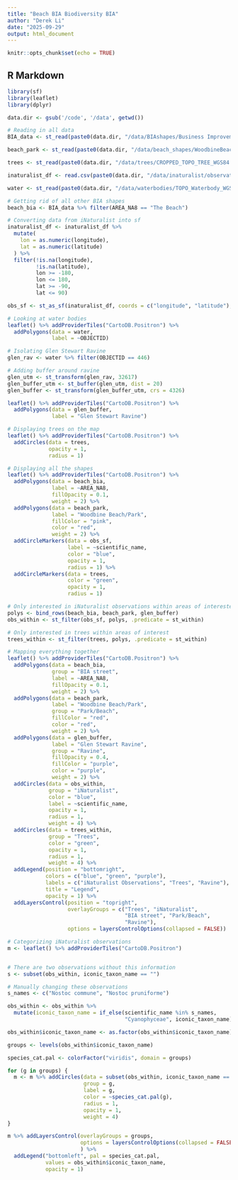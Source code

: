```yaml
---
title: "Beach BIA Biodiversity BIA"
author: "Derek Li"
date: "2025-09-29"
output: html_document
---
```


```r
knitr::opts_chunk$set(echo = TRUE)
```

## R Markdown

```r
library(sf)
library(leaflet)
library(dplyr)
```

```r
data.dir <- gsub('/code', '/data', getwd())

# Reading in all data
BIA_data <- st_read(paste0(data.dir, "/data/BIAshapes/Business Improvement Areas Data - 4326.shp"))

beach_park <- st_read(paste0(data.dir, "/data/beach_shapes/WoodbineBeach.shp"))

trees <- st_read(paste0(data.dir, "/data/trees/CROPPED_TOPO_TREE_WGS84.shp"))

inaturalist_df <- read.csv(paste0(data.dir, "/data/inaturalist/observations.csv"))

water <- st_read(paste0(data.dir, "/data/waterbodies/TOPO_Waterbody_WGS84.shp"))
```


```r
# Getting rid of all other BIA shapes
beach_bia <- BIA_data %>% filter(AREA_NA8 == "The Beach")

# Converting data from iNaturalist into sf
inaturalist_df <- inaturalist_df %>%
  mutate(
    lon = as.numeric(longitude),
    lat = as.numeric(latitude)
  ) %>%
  filter(!is.na(longitude),
         !is.na(latitude),
         lon >= -180,
         lon <= 180,
         lat >= -90,
         lat <= 90)

obs_sf <- st_as_sf(inaturalist_df, coords = c("longitude", "latitude"), crs = 4326)
```


```r
# Looking at water bodies
leaflet() %>% addProviderTiles("CartoDB.Positron") %>% 
  addPolygons(data = water,
              label = ~OBJECTID)
```


```r
# Isolating Glen Stewart Ravine
glen_rav <- water %>% filter(OBJECTID == 446)

# Adding buffer around ravine
glen_utm <- st_transform(glen_rav, 32617)
glen_buffer_utm <- st_buffer(glen_utm, dist = 20)
glen_buffer <- st_transform(glen_buffer_utm, crs = 4326)

leaflet() %>% addProviderTiles("CartoDB.Positron") %>% 
  addPolygons(data = glen_buffer,
              label = "Glen Stewart Ravine")
```


```r
# Displaying trees on the map
leaflet() %>% addProviderTiles("CartoDB.Positron") %>%
  addCircles(data = trees,
             opacity = 1,
             radius = 1)
```


```r
# Displaying all the shapes
leaflet() %>% addProviderTiles("CartoDB.Positron") %>% 
  addPolygons(data = beach_bia,
              label = ~AREA_NA8,
              fillOpacity = 0.1,
              weight = 2) %>% 
  addPolygons(data = beach_park,
              label = "Woodbine Beach/Park",
              fillColor = "pink",
              color = "red",
              weight = 2) %>% 
  addCircleMarkers(data = obs_sf,
                   label = ~scientific_name,
                   color = "blue",
                   opacity = 1,
                   radius = 1) %>% 
  addCircleMarkers(data = trees,
                   color = "green",
                   opacity = 1,
                   radius = 1)
```


```r
# Only interested in iNaturalist observations within areas of interested
polys <- bind_rows(beach_bia, beach_park, glen_buffer)
obs_within <- st_filter(obs_sf, polys, .predicate = st_within)

# Only interested in trees within areas of interest
trees_within <- st_filter(trees, polys, .predicate = st_within)
```


```r
# Mapping everything together
leaflet() %>% addProviderTiles("CartoDB.Positron") %>% 
  addPolygons(data = beach_bia,
              group = "BIA street",
              label = ~AREA_NA8,
              fillOpacity = 0.1,
              weight = 2) %>% 
  addPolygons(data = beach_park,
              label = "Woodbine Beach/Park",
              group = "Park/Beach",
              fillColor = "red",
              color = "red",
              weight = 2) %>% 
  addPolygons(data = glen_buffer,
              label = "Glen Stewart Ravine",
              group = "Ravine",
              fillOpacity = 0.4,
              fillColor = "purple",
              color = "purple",
              weight = 2) %>% 
  addCircles(data = obs_within,
             group = "iNaturalist",
             color = "blue",
             label = ~scientific_name,
             opacity = 1,
             radius = 1,
             weight = 4) %>% 
  addCircles(data = trees_within,
             group = "Trees",
             color = "green",
             opacity = 1,
             radius = 1,
             weight = 4) %>% 
  addLegend(position = "bottomright",
            colors = c("blue", "green", "purple"),
            labels = c("iNaturalist Observations", "Trees", "Ravine"),
            title = "Legend",
            opacity = 1) %>% 
  addLayersControl(position = "topright",
                   overlayGroups = c("Trees", "iNaturalist",
                                     "BIA street", "Park/Beach",
                                     "Ravine"),
                   options = layersControlOptions(collapsed = FALSE))
```


```r
# Categorizing iNaturalist observations
m <- leaflet() %>% addProviderTiles("CartoDB.Positron")


# There are two observations without this information
s <- subset(obs_within, iconic_taxon_name == "")

# Manually changing these observations
s_names <- c("Nostoc commune", "Nostoc pruniforme")

obs_within <- obs_within %>% 
  mutate(iconic_taxon_name = if_else(scientific_name %in% s_names,
                                     "Cyanophyceae", iconic_taxon_name))

obs_within$iconic_taxon_name <- as.factor(obs_within$iconic_taxon_name)

groups <- levels(obs_within$iconic_taxon_name)

species_cat.pal <- colorFactor("viridis", domain = groups)

for (g in groups) {
  m <- m %>% addCircles(data = subset(obs_within, iconic_taxon_name == g),
                        group = g,
                        label = g,
                        color = ~species_cat.pal(g),
                        radius = 1,
                        opacity = 1,
                        weight = 4)
}

m %>% addLayersControl(overlayGroups = groups,
                       options = layersControlOptions(collapsed = FALSE)
                       ) %>% 
  addLegend("bottomleft", pal = species_cat.pal,
            values = obs_within$iconic_taxon_name,
            opacity = 1)
```

